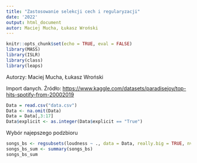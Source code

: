 ```yaml
---
title: "Zastosowanie selekcji cech i regularyzacji"
date: '2022'
output: html_document
autor: Maciej Mucha, Łukasz Wroński
---
```


```r
knitr::opts_chunk$set(echo = TRUE, eval = FALSE)
library(MASS)
library(ISLR)
library(class)
library(leaps)

```

Autorzy: Maciej Mucha, Łukasz Wroński

Import danych. Źródło: <https://www.kaggle.com/datasets/paradisejoy/top-hits-spotify-from-20002019>

```r
Data = read.csv("data.csv")
Data <- na.omit(Data)
Data = Data[,3:17]
Data$explicit <- as.integer(Data$explicit == "True")
```

Wybór najepszego podzbioru

```r
songs_bs <- regsubsets(loudness ~ ., data = Data, really.big = TRUE, nvmax=15)
songs_bs_sum <- summary(songs_bs)
songs_bs_sum
```

